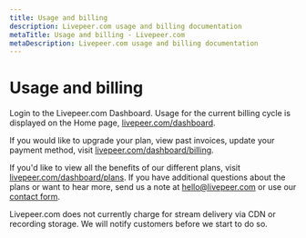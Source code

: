 ```yaml
---
title: Usage and billing
description: Livepeer.com usage and billing documentation
metaTitle: Usage and billing - Livepeer.com
metaDescription: Livepeer.com usage and billing documentation
---
```


# Usage and billing

Login to the Livepeer.com Dashboard. Usage for the current billing cycle is
displayed on the Home page,
[livepeer.com/dashboard](https://livepeer.com//dashboard).

If you would like to upgrade your plan, view past invoices, update your payment
method, visit
[livepeer.com/dashboard/billing](https://livepeer.com/dashboard/billing).

If you'd like to view all the benefits of our different plans, visit
[livepeer.com/dashboard/plans](https://livepeer.com/dashboard/plans). If you
have additional questions about the plans or want to hear more, send us a note
at hello@livepeer.com or use our [contact form](https://livepeer.com/contact).

Livepeer.com does not currently charge for stream delivery via CDN or recording
storage. We will notify customers before we start to do so.
